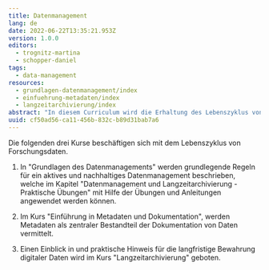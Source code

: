 ```yaml
---
title: Datenmanagement
lang: de
date: 2022-06-22T13:35:21.953Z
version: 1.0.0
editors:
  - trognitz-martina
  - schopper-daniel
tags:
  - data-management
resources:
  - grundlagen-datenmanagement/index
  - einfuehrung-metadaten/index
  - langzeitarchivierung/index
abstract: "In diesem Curriculum wird die Erhaltung des Lebenszyklus von geisteswissenschaftlichen (Forschungs-)Daten thematisiert. Schwerpunkte sind Datenmanagement, Metadaten und Langzeitarchivierung."
uuid: cf50ad56-ca11-456b-832c-b89d31bab7a6
---
```

Die folgenden drei Kurse beschäftigen sich mit dem Lebenszyklus von Forschungsdaten.

1. In "Grundlagen des Datenmanagements" werden grundlegende Regeln für ein aktives und nachhaltiges Datenmanagement beschrieben, welche im Kapitel "Datenmanagement und Langzeitarchivierung - Praktische Übungen" mit Hilfe der Übungen und Anleitungen angewendet werden können.

2. Im Kurs "Einführung in Metadaten und Dokumentation", werden Metadaten als zentraler Bestandteil der Dokumentation von Daten vermittelt.

3. Einen Einblick in und praktische Hinweis für die langfristige Bewahrung digitaler Daten wird im Kurs "Langzeitarchivierung" geboten.
